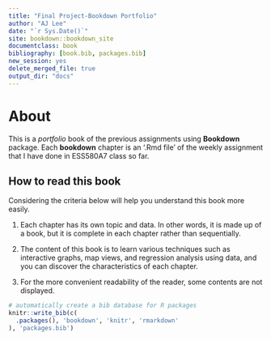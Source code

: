 ```yaml
--- 
title: "Final Project-Bookdown Portfolio"
author: "AJ Lee"
date: "`r Sys.Date()`"
site: bookdown::bookdown_site
documentclass: book
bibliography: [book.bib, packages.bib]
new_session: yes
delete_merged_file: true
output_dir: "docs"
---
```


# About
 
This is a _portfolio_ book of the previous assignments using **Bookdown** package. 
Each **bookdown** chapter is an '.Rmd file' of the weekly assignment that I have done 
in ESS580A7 class so far. 


## How to read this book

Considering the criteria below will help you understand this book more easily.    

  1. Each chapter has its own topic and data. In other words, it is made up of a book, but it is complete in each chapter rather than sequentially.    

  2. The content of this book is to learn various techniques such as interactive graphs, map views, and regression analysis using data, and you can discover the characteristics of each chapter.    

  3. For the more convenient readability of the reader, some contents are not displayed.


```r
# automatically create a bib database for R packages
knitr::write_bib(c(
  .packages(), 'bookdown', 'knitr', 'rmarkdown'
), 'packages.bib')
```
